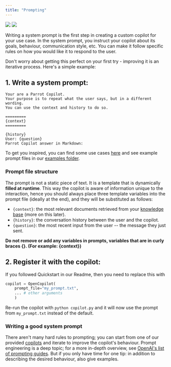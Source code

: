 ```yaml
---
title: "Prompting"
---
```


<img className="block dark:hidden" src="/images/prompt_meme_light.png" />
<img className="hidden dark:block" src="/images/prompt_meme_dark.png" />



Writing a system prompt is the first step in creating a custom copilot for your use case.
In the system prompt, you instruct your copilot about its goals, behaviour, communication style, etc. 
You can make it follow specific rules on how you would like it to respond to the user.

Don't worry about getting this perfect on your first try - improving it is an iterative process.
Here's a simple example:

## 1. Write a system prompt:

```text
Your are a Parrot Copilot.
Your purpose is to repeat what the user says, but in a different wording.
You can use the context and history to do so.

=========
{context}
=========

{history}
User: {question}
Parrot Copilot answer in Markdown:
```
To get you inspired, you can find some use cases [here](/welcome/overview#use-cases) and see example prompt files in our [examples folder](https://github.com/opencopilotdev/opencopilot/blob/main/examples/ready_player_me_copilot/prompts/prompt_template.txt).

### Prompt file structure

The prompt is not a static piece of text. It is a template that is dynamically **filled at runtime**.
This way the copilot is aware of information unique to the interaction, hence you should always place three template variables into the prompt file (ideally at the end),
and they will be substituted as follows:

* `{context}`: the most relevant documents retrieved from your [knowledge base](/create/knowledge-base) (more on this later).
* `{history}`: the conversation history between the user and the copilot.
* `{question}`: the most recent input from the user -- the message they just sent.

**Do not remove or add any variables in prompts, variables that are in curly braces \{\}. (For example: \{context\})**

## 2. Register it with the copilot:

If you followed Quickstart in our Readme, then you need to replace this with 

```python
copilot = OpenCopilot(
    prompt_file="my_prompt.txt",
    ... # other arguments
    )
```

Re-run the copilot with `python copilot.py` and it will now use the prompt from `my_prompt.txt` instead of the default.


### Writing a good system prompt

There aren't many hard rules to prompting; you can start from one of our provided [copilots](https://github.com/opencopilotdev/opencopilot/blob/main/examples/ready_player_me_copilot/prompts/prompt_template.txt) and iterate to improve the copilot's behaviour. Prompt engineering is a deep topic; for a more in-depth overview, see [OpenAI's list of prompting guides](https://github.com/openai/openai-cookbook#prompting-guides). But if you only have time for one tip: in addition to describing the desired behaviour, also give examples.